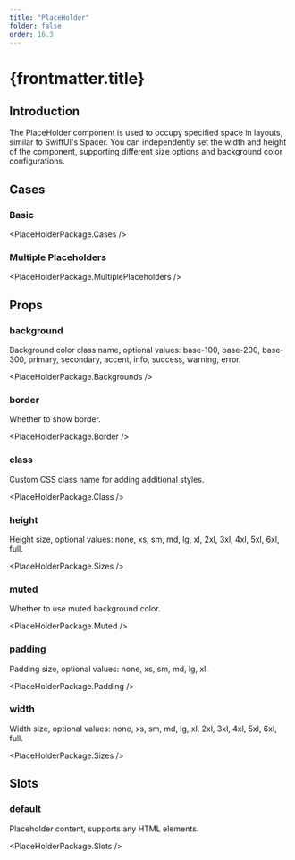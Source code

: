 ```yaml
---
title: "PlaceHolder"
folder: false
order: 16.3
---
```



# {frontmatter.title}

## Introduction

The PlaceHolder component is used to occupy specified space in layouts, similar to SwiftUI's Spacer. You can independently set the width and height of the component, supporting different size options and background color configurations.

## Cases

### Basic

<PlaceHolderPackage.Cases />

### Multiple Placeholders

<PlaceHolderPackage.MultiplePlaceholders />

## Props

### background

Background color class name, optional values: base-100, base-200, base-300, primary, secondary, accent, info, success, warning, error.

<PlaceHolderPackage.Backgrounds />

### border

Whether to show border.

<PlaceHolderPackage.Border />

### class

Custom CSS class name for adding additional styles.

<PlaceHolderPackage.Class />

### height

Height size, optional values: none, xs, sm, md, lg, xl, 2xl, 3xl, 4xl, 5xl, 6xl, full.

<PlaceHolderPackage.Sizes />

### muted

Whether to use muted background color.

<PlaceHolderPackage.Muted />

### padding

Padding size, optional values: none, xs, sm, md, lg, xl.

<PlaceHolderPackage.Padding />

### width

Width size, optional values: none, xs, sm, md, lg, xl, 2xl, 3xl, 4xl, 5xl, 6xl, full.

<PlaceHolderPackage.Sizes />

## Slots

### default

Placeholder content, supports any HTML elements.

<PlaceHolderPackage.Slots />
